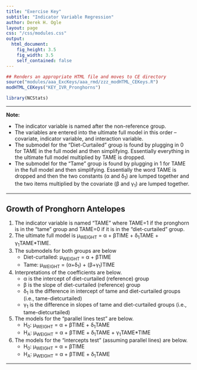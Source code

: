 ```yaml
---
title: "Exercise Key"
subtitle: "Indicator Variable Regression"
author: Derek H. Ogle
layout: page
css: "/css/modules.css"
output:
  html_document:
    fig_height: 3.5
    fig_width: 3.5
    self_contained: false
---
```


```r
## Renders an appropriate HTML file and moves to CE directory
source("modules/aaa_ExcKeys/aaa_rmd/zzz_modHTML_CEKeys.R")
modHTML_CEKeys("KEY_IVR_Pronghorns")
```
```r
library(NCStats)
```

----

<div class="alert alert-warning">
<strong>Note:</strong> 
<ul>
  <li>The indicator variable is named after the non-reference group.</li>
  <li>The variables are entered into the ultimate full model in this order -- covariate, indicator variable, and interaction variable.</li>
  <li>The submodel for the "Diet-Curtailed" group is found by plugging in 0 for TAME in the full model and then simplifying. Essentially everything in the ultimate full model multiplied by TAME is dropped.</li>
  <li>The submodel for the "Tame" group is found by plugging in 1 for TAME in the full model and then simplifying. Essentially the word TAME is dropped and then the two constants (&alpha; and &delta;<sub>1</sub>) are lumped together and the two items multiplied by the covariate (&beta; and &gamma;<sub>1</sub>) are lumped together.</li>
</ul>
</div>

----

## Growth of Pronghorn Antelopes

1. The indicator variable is named "TAME" where TAME=1 if the pronghorn is in the "tame" group and TAME=0 if it is in the "diet-curtailed" group.
1. The ultimate full model is &mu;<sub>WEIGHT</sub> = &alpha; + &beta;TIME + &delta;<sub>1</sub>TAME + &gamma;<sub>1</sub>TAME*TIME.
1. The submodels for both groups are below
    * Diet-curtailed: &mu;<sub>WEIGHT</sub> = &alpha; + &beta;TIME
    * Tame: &mu;<sub>WEIGHT</sub> = (&alpha;+&delta;<sub>1</sub>) + (&beta;+&gamma;<sub>1</sub>)TIME
1. Interpretations of the coefficients are below.
    * &alpha; is the intercept of diet-curtailed (reference) group
    * &beta; is the slope of diet-curtailed (reference) group
    * &delta;<sub>1</sub> is the difference in intercept of tame and diet-curtailed groups (i.e., tame-dietcurtailed)
    * &gamma;<sub>1</sub> is the difference in slopes of tame and diet-curtailed groups (i.e., tame-dietcurtailed)
1. The models for the "parallel lines test" are below.
    * H<sub>0</sub>: &mu;<sub>WEIGHT</sub> = &alpha; + &beta;TIME + &delta;<sub>1</sub>TAME
    * H<sub>A</sub>: &mu;<sub>WEIGHT</sub> = &alpha; + &beta;TIME + &delta;<sub>1</sub>TAME + &gamma;<sub>1</sub>TAME*TIME
1. The models for the "intercepts test" (assuming parallel lines) are below.
    * H<sub>0</sub>: &mu;<sub>WEIGHT</sub> = &alpha; + &beta;TIME
    * H<sub>A</sub>: &mu;<sub>WEIGHT</sub> = &alpha; + &beta;TIME + &delta;<sub>1</sub>TAME

----
